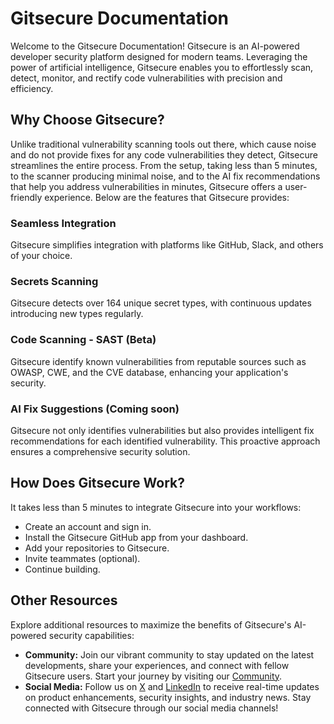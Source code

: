 # Gitsecure Documentation

Welcome to the Gitsecure Documentation! Gitsecure is an AI-powered developer security platform designed for modern teams. Leveraging the power of artificial intelligence, Gitsecure enables you to effortlessly scan, detect, monitor, and rectify code vulnerabilities with precision and efficiency.

## Why Choose Gitsecure?

Unlike traditional vulnerability scanning tools out there, which cause noise and do not provide fixes for any code vulnerabilities they detect, Gitsecure streamlines the entire process. From the setup, taking less than 5 minutes, to the scanner producing minimal noise, and to the AI fix recommendations that help you address vulnerabilities in minutes, Gitsecure offers a user-friendly experience. Below are the features that Gitsecure provides:

### Seamless Integration

Gitsecure simplifies integration with platforms like GitHub, Slack, and others of your choice.

### Secrets Scanning

Gitsecure detects over 164 unique secret types, with continuous updates introducing new types regularly.

### Code Scanning - SAST (Beta)

Gitsecure identify known vulnerabilities from reputable sources such as OWASP, CWE, and the CVE database, enhancing your application's security.

### AI Fix Suggestions (Coming soon)

Gitsecure not only identifies vulnerabilities but also provides intelligent fix recommendations for each identified vulnerability. This proactive approach ensures a comprehensive security solution.

## How Does Gitsecure Work?

It takes less than 5 minutes to integrate Gitsecure into your workflows:

- Create an account and sign in.
- Install the Gitsecure GitHub app from your dashboard.
- Add your repositories to Gitsecure.
- Invite teammates (optional).
- Continue building.

## Other Resources

Explore additional resources to maximize the benefits of Gitsecure's AI-powered security capabilities:

- **Community:** Join our vibrant community to stay updated on the latest developments, share your experiences, and connect with fellow Gitsecure users. Start your journey by visiting our [Community](https://discord.gg/u5tkbCnP3G).
- **Social Media:** Follow us on [X](https://X.com/gitsecure) and [LinkedIn](https://www.linkedin.com/company/gitsecure) to receive real-time updates on product enhancements, security insights, and industry news. Stay connected with Gitsecure through our social media channels!
